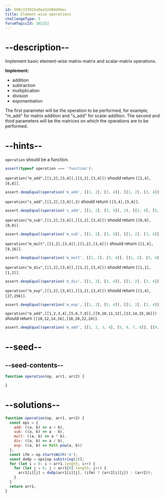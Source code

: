 ```yaml
---
id: 599c333915e0ea32d04d4bec
title: Element-wise operations
challengeType: 5
forumTopicId: 302252
---
```


# --description--

Implement basic element-wise matrix-matrix and scalar-matrix operations.

**Implement:**

<ul>
  <li>addition</li>
  <li>subtraction</li>
  <li>multiplication</li>
  <li>division</li>
  <li>exponentiation</li>
</ul>

The first parameter will be the operation to be performed, for example, "m_add" for matrix addition and "s_add" for scalar addition. The second and third parameters will be the matrices on which the operations are to be performed.

# --hints--

`operation` should be a function.

```js
assert(typeof operation === 'function');
```

`operation("m_add",[[1,2],[3,4]],[[1,2],[3,4]])` should return `[[2,4],[6,8]]`.

```js
assert.deepEqual(operation('m_add', [[1, 2], [3, 4]], [[1, 2], [3, 4]]), [[2, 4], [6, 8]]);
```

`operation("s_add",[[1,2],[3,4]],2)` should return `[[3,4],[5,6]]`.

```js
assert.deepEqual(operation('s_add', [[1, 2], [3, 4]], 2), [[3, 4], [5, 6]]);
```

`operation("m_sub",[[1,2],[3,4]],[[1,2],[3,4]])` should return `[[0,0],[0,0]]`.

```js
assert.deepEqual(operation('m_sub', [[1, 2], [3, 4]], [[1, 2], [3, 4]]), [[0, 0], [0, 0]]);
```

`operation("m_mult",[[1,2],[3,4]],[[1,2],[3,4]])` should return `[[1,4],[9,16]]`.

```js
assert.deepEqual(operation('m_mult', [[1, 2], [3, 4]], [[1, 2], [3, 4]]), [[1, 4], [9, 16]]);
```

`operation("m_div",[[1,2],[3,4]],[[1,2],[3,4]])` should return `[[1,1],[1,1]]`.

```js
assert.deepEqual(operation('m_div', [[1, 2], [3, 4]], [[1, 2], [3, 4]]), [[1, 1], [1, 1]]);
```

`operation("m_exp",[[1,2],[3,4]],[[1,2],[3,4]])` should return `[[1,4],[27,256]]`.

```js
assert.deepEqual(operation('m_exp', [[1, 2], [3, 4]], [[1, 2], [3, 4]]), [[1, 4], [27, 256]]);
```

`operation("m_add",[[1,2,3,4],[5,6,7,8]],[[9,10,11,12],[13,14,15,16]])` should return `[[10,12,14,16],[18,20,22,24]]`.

```js
assert.deepEqual(operation('m_add', [[1, 2, 3, 4], [5, 6, 7, 8]], [[9, 10, 11, 12], [13, 14, 15, 16]]), [[10, 12, 14, 16], [18, 20, 22, 24]]);
```

# --seed--

## --seed-contents--

```js
function operation(op, arr1, arr2) {

}
```

# --solutions--

```js
function operation(op, arr1, arr2) {
  const ops = {
    add: ((a, b) => a + b),
    sub: ((a, b) => a - b),
    mult: ((a, b) => a * b),
    div: ((a, b) => a / b),
    exp: ((a, b) => Math.pow(a, b))
  };
  const ifm = op.startsWith('m');
  const doOp = ops[op.substring(2)];
  for (let i = 0; i < arr1.length; i++) {
    for (let j = 0; j < arr1[0].length; j++) {
      arr1[i][j] = doOp(arr1[i][j], (ifm) ? (arr2[i][j]) : (arr2));
    }
  }
  return arr1;
}
```
